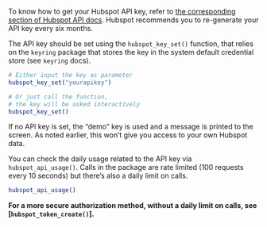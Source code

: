 To know how to get your Hubspot API key, refer to [the corresponding section of Hubspot API docs](https://knowledge.hubspot.com/integrations/how-do-i-get-my-hubspot-api-key). Hubspot recommends you to re-generate your API key every six months.

The API key should be set using the `hubspot_key_set()` function, that relies on the `keyring` package that stores the key in the system default credential store (see `keyring` docs).

```r
# Either input the key as parameter
hubspot_key_set("yourapikey")

# Or just call the function,
# the key will be asked interactively
hubspot_key_set()
```

If no API key is set, the "demo" key is used and a message is printed to the screen. As noted earlier, this won't give you access to your own Hubspot data.

You can check the daily usage related to the API key via `hubspot_api_usage()`. Calls in the package are rate limited (100 requests every 10 seconds) but there's also a daily limit on calls.

```r
hubspot_api_usage()
```

**For a more secure authorization method, without a daily limit on calls, see [`hubspot_token_create()`].**
